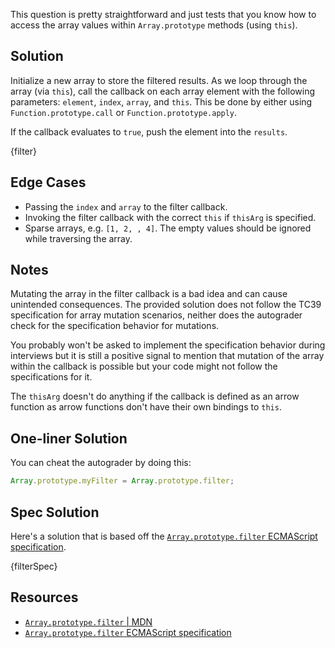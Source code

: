 

This question is pretty straightforward and just tests that you know how to access the array values within `Array.prototype` methods (using `this`).

## Solution

Initialize a new array to store the filtered results. As we loop through the array (via `this`), call the callback on each array element with the following parameters: `element`, `index`, `array`, and `this`. This be done by either using `Function.prototype.call` or `Function.prototype.apply`.

If the callback evaluates to `true`, push the element into the `results`.

<MDXCodeBlock>{filter}</MDXCodeBlock>

## Edge Cases

- Passing the `index` and `array` to the filter callback.
- Invoking the filter callback with the correct `this` if `thisArg` is specified.
- Sparse arrays, e.g. `[1, 2, , 4]`. The empty values should be ignored while traversing the array.

## Notes

Mutating the array in the filter callback is a bad idea and can cause unintended consequences. The provided solution does not follow the TC39 specification for array mutation scenarios, neither does the autograder check for the specification behavior for mutations.

You probably won't be asked to implement the specification behavior during interviews but it is still a positive signal to mention that mutation of the array within the callback is possible but your code might not follow the specifications for it.

The `thisArg` doesn't do anything if the callback is defined as an arrow function as arrow functions don't have their own bindings to `this`.

## One-liner Solution

You can cheat the autograder by doing this:

```js
Array.prototype.myFilter = Array.prototype.filter;
```

## Spec Solution

Here's a solution that is based off the [`Array.prototype.filter` ECMAScript specification](https://tc39.es/ecma262/multipage/indexed-collections.html#sec-array.prototype.filter).

<MDXCodeBlock>{filterSpec}</MDXCodeBlock>

## Resources

- [`Array.prototype.filter` | MDN](https://developer.mozilla.org/en-US/docs/Web/JavaScript/Reference/Global_Objects/Array/filter)
- [`Array.prototype.filter` ECMAScript specification](https://tc39.es/ecma262/multipage/indexed-collections.html#sec-array.prototype.filter)
